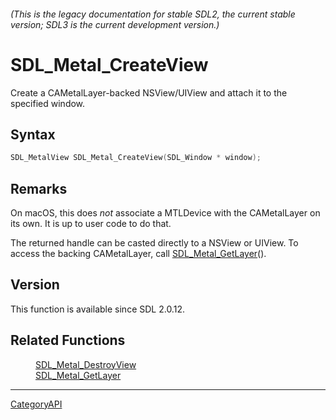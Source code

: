 ====== (This is the legacy documentation for stable SDL2, the current stable version; SDL3 is the current development version.) ======
= SDL_Metal_CreateView =

Create a CAMetalLayer-backed NSView/UIView and attach it to the specified window.

== Syntax ==

<syntaxhighlight lang='c'>
SDL_MetalView SDL_Metal_CreateView(SDL_Window * window);
</syntaxhighlight>

== Remarks ==

On macOS, this does ''not'' associate a MTLDevice with the CAMetalLayer on
its own. It is up to user code to do that.

The returned handle can be casted directly to a NSView or UIView. To access
the backing CAMetalLayer, call [[SDL_Metal_GetLayer]]().

== Version ==

This function is available since SDL 2.0.12.

== Related Functions ==

:[[SDL_Metal_DestroyView]]
:[[SDL_Metal_GetLayer]]

----
[[CategoryAPI]]


